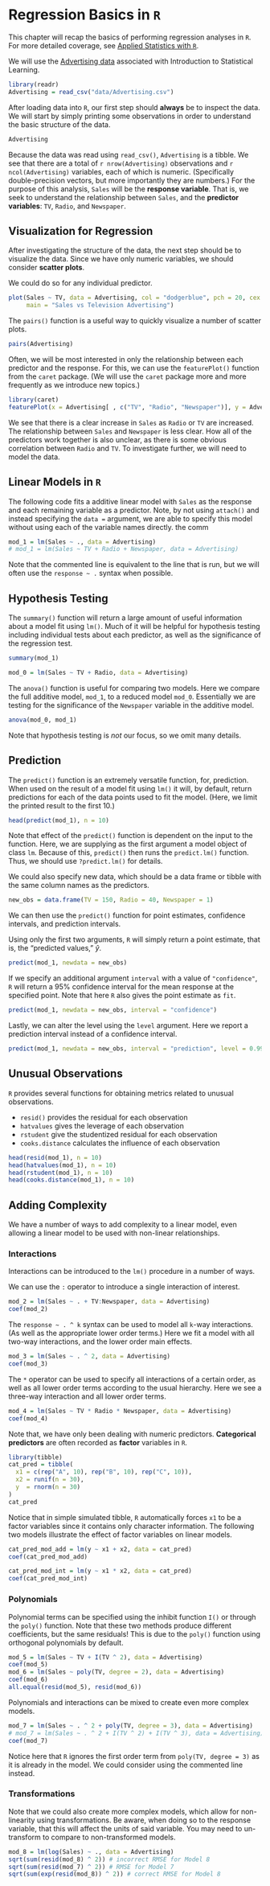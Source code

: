 # Regression Basics in `R`

This chapter will recap the basics of performing regression analyses in `R`. For more detailed coverage, see [Applied Statistics with `R`](http://daviddalpiaz.github.io/appliedstats/).

We will use the [Advertising data](http://www-bcf.usc.edu/~gareth/ISL/data.html) associated with Introduction to Statistical Learning.

```r
library(readr)
Advertising = read_csv("data/Advertising.csv")
```

After loading data into `R`, our first step should **always** be to inspect the data. We will start by simply printing some observations in order to understand the basic structure of the data.

```r
Advertising
```

Because the data was read using `read_csv()`, `Advertising` is a tibble. We see that there are a total of `r nrow(Advertising)` observations and `r ncol(Advertising)` variables, each of which is numeric. (Specifically double-precision vectors, but more importantly they are numbers.) For the purpose of this analysis, `Sales` will be the **response variable**. That is, we seek to understand the relationship between `Sales`, and the **predictor variables**: `TV`, `Radio`, and `Newspaper`.

## Visualization for Regression

After investigating the structure of the data, the next step should be to visualize the data. Since we have only numeric variables, we should consider **scatter plots**.

We could do so for any individual predictor.

```r
plot(Sales ~ TV, data = Advertising, col = "dodgerblue", pch = 20, cex = 1.5,
     main = "Sales vs Television Advertising")
```

The `pairs()` function is a useful way to quickly visualize a number of scatter plots.

```r
pairs(Advertising)
```

Often, we will be most interested in only the relationship between each predictor and the response. For this, we can use the `featurePlot()` function from the `caret` package. (We will use the `caret` package more and more frequently as we introduce new topics.)

```r
library(caret)
featurePlot(x = Advertising[ , c("TV", "Radio", "Newspaper")], y = Advertising$Sales)
```

We see that there is a clear increase in `Sales` as `Radio` or `TV` are increased. The relationship between `Sales` and `Newspaper` is less clear. How all of the predictors work together is also unclear, as there is some obvious correlation between `Radio` and `TV`. To investigate further, we will need to model the data.


## Linear Models in `R`

The following code fits a additive linear model with `Sales` as the response and each remaining variable as a predictor. Note, by not using `attach()` and instead specifying the `data = ` argument, we are able to specify this model without using each of the variable names directly. the comm

```r
mod_1 = lm(Sales ~ ., data = Advertising)
# mod_1 = lm(Sales ~ TV + Radio + Newspaper, data = Advertising)
```

Note that the commented line is equivalent to the line that is run, but we will often use the `response ~ .` syntax when possible.


## Hypothesis Testing

The `summary()` function will return a large amount of useful information about a model fit using `lm()`. Much of it will be helpful for hypothesis testing including individual tests about each predictor, as well as the significance of the regression test.

```r
summary(mod_1)
```

```r
mod_0 = lm(Sales ~ TV + Radio, data = Advertising)
```

The `anova()` function is useful for comparing two models. Here we compare the full additive model, `mod_1`, to a reduced model `mod_0`. Essentially we are testing for the significance of the `Newspaper` variable in the additive model.

```r
anova(mod_0, mod_1)
```

Note that hypothesis testing is *not* our focus, so we omit many details.


## Prediction

The `predict()` function is an extremely versatile function, for, prediction. When used on the result of a model fit using `lm()` it will, by default, return predictions for each of the data points used to fit the model. (Here, we limit the printed result to the first 10.)

```r
head(predict(mod_1), n = 10)
```

Note that effect of the `predict()` function is dependent on the input to the function. Here, we are supplying as the first argument a model object of class `lm`. Because of this, `predict()` then runs the `predict.lm()` function. Thus, we should use `?predict.lm()` for details.

We could also specify new data, which should be a data frame or tibble with the same column names as the predictors.

```r
new_obs = data.frame(TV = 150, Radio = 40, Newspaper = 1)
```

We can then use the `predict()` function for point estimates, confidence intervals, and prediction intervals.

Using only the first two arguments, `R` will simply return a point estimate, that is, the "predicted values," $\hat{y}$.

```r
predict(mod_1, newdata = new_obs)
```

If we specify an additional argument `interval` with a value of `"confidence"`, `R` will return a 95% confidence interval for the mean response at the specified point. Note that here `R` also gives the point estimate as `fit`.

```r
predict(mod_1, newdata = new_obs, interval = "confidence")
```

Lastly, we can alter the level using the `level` argument. Here we report a prediction interval instead of a confidence interval.

```r
predict(mod_1, newdata = new_obs, interval = "prediction", level = 0.99)
```


## Unusual Observations

`R` provides several functions for obtaining metrics related to unusual observations.

- `resid()` provides the residual for each observation
- `hatvalues` gives the leverage of each observation
- `rstudent` give the studentized residual for each observation
- `cooks.distance` calculates the influence of each observation

```r
head(resid(mod_1), n = 10)
head(hatvalues(mod_1), n = 10)
head(rstudent(mod_1), n = 10)
head(cooks.distance(mod_1), n = 10)
```


## Adding Complexity

We have a number of ways to add complexity to a linear model, even allowing a linear model to be used with non-linear relationships.

### Interactions

Interactions can be introduced to the `lm()` procedure in a number of ways.

We can use the `:` operator to introduce a single interaction of interest.

```r
mod_2 = lm(Sales ~ . + TV:Newspaper, data = Advertising)
coef(mod_2)
```

The `response ~ . ^ k` syntax can be used to model all `k`-way interactions. (As well as the appropriate lower order terms.) Here we fit a model with all two-way interactions, and the lower order main effects.

```r
mod_3 = lm(Sales ~ . ^ 2, data = Advertising)
coef(mod_3)
```

The `*` operator can be used to specify all interactions of a certain order, as well as all lower order terms according to the usual hierarchy. Here we see a three-way interaction and all lower order terms.

```r
mod_4 = lm(Sales ~ TV * Radio * Newspaper, data = Advertising)
coef(mod_4)
```

Note that, we have only been dealing with numeric predictors. **Categorical predictors** are often recorded as **factor** variables in `R`. 

```r
library(tibble)
cat_pred = tibble(
  x1 = c(rep("A", 10), rep("B", 10), rep("C", 10)),
  x2 = runif(n = 30),
  y  = rnorm(n = 30)
)
cat_pred
```

Notice that in simple simulated tibble, `R` automatically forces `x1` to be a factor variables since it contains only character information. The following two models illustrate the effect of factor variables on linear models.

```r
cat_pred_mod_add = lm(y ~ x1 + x2, data = cat_pred)
coef(cat_pred_mod_add)
```

```r
cat_pred_mod_int = lm(y ~ x1 * x2, data = cat_pred)
coef(cat_pred_mod_int)
```


### Polynomials

Polynomial terms can be specified using the inhibit function `I()` or through the `poly()` function. Note that these two methods produce different coefficients, but the same residuals! This is due to the `poly()` function using orthogonal polynomials by default.

```r
mod_5 = lm(Sales ~ TV + I(TV ^ 2), data = Advertising)
coef(mod_5)
mod_6 = lm(Sales ~ poly(TV, degree = 2), data = Advertising)
coef(mod_6)
all.equal(resid(mod_5), resid(mod_6))
```

Polynomials and interactions can be mixed to create even more complex models.

```r
mod_7 = lm(Sales ~ . ^ 2 + poly(TV, degree = 3), data = Advertising)
# mod_7 = lm(Sales ~ . ^ 2 + I(TV ^ 2) + I(TV ^ 3), data = Advertising)
coef(mod_7)
```

Notice here that `R` ignores the first order term from `poly(TV, degree = 3)` as it is already in the model. We could consider using the commented line instead.


### Transformations

Note that we could also create more complex models, which allow for non-linearity using transformations. Be aware, when doing so to the response variable, that this will affect the units of said variable. You may need to un-transform to compare to non-transformed models.

```r
mod_8 = lm(log(Sales) ~ ., data = Advertising)
sqrt(sum(resid(mod_8) ^ 2)) # incorrect RMSE for Model 8
sqrt(sum(resid(mod_7) ^ 2)) # RMSE for Model 7
sqrt(sum(exp(resid(mod_8)) ^ 2)) # correct RMSE for Model 8
```

